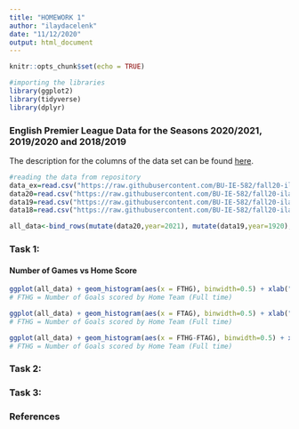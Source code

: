 ```yaml
---
title: "HOMEWORK 1"
author: "ilaydacelenk"
date: "11/12/2020"
output: html_document
---
```


```r
knitr::opts_chunk$set(echo = TRUE)
```

```r
#importing the libraries
library(ggplot2)
library(tidyverse)
library(dplyr)
```

### English Premier League Data for the Seasons 2020/2021, 2019/2020 and 2018/2019

The description for the columns of the data set can be found [here](https://github.com/BU-IE-582/fall20-ilaydacelenk/blob/master/files/HW1_field_definitions.xlsx?raw=true).

```r
#reading the data from repository
data_ex=read.csv("https://raw.githubusercontent.com/BU-IE-582/fall20-ilaydacelenk/master/files/hw1_data.csv")
data20=read.csv("https://raw.githubusercontent.com/BU-IE-582/fall20-ilaydacelenk/master/files/20_21.csv")
data19=read.csv("https://raw.githubusercontent.com/BU-IE-582/fall20-ilaydacelenk/master/files/19_20.csv")
data18=read.csv("https://raw.githubusercontent.com/BU-IE-582/fall20-ilaydacelenk/master/files/18_19.csv")

all_data<-bind_rows(mutate(data20,year=2021), mutate(data19,year=1920), mutate(data18,year=1819))

```

### Task 1:



#### Number of Games vs Home Score

```r
ggplot(all_data) + geom_histogram(aes(x = FTHG), binwidth=0.5) + xlab("Home Goals") + ylab("Number of Games") + theme(plot.caption=element_text(hjust = 0.5))
# FTHG = Number of Goals scored by Home Team (Full time)
```

```r
ggplot(all_data) + geom_histogram(aes(x = FTAG), binwidth=0.5) + xlab("Away Goals") + ylab("Number of Games") + theme(plot.caption=element_text(hjust = 0.5))
# FTHG = Number of Goals scored by Home Team (Full time)
```

```r
ggplot(all_data) + geom_histogram(aes(x = FTHG-FTAG), binwidth=0.5) + xlab("Home Goals – Away Goals") + ylab("Number of Games") + theme(plot.caption=element_text(hjust = 0.5))
# FTHG = Number of Goals scored by Home Team (Full time)
```


### Task 2:

### Task 3:

### References



